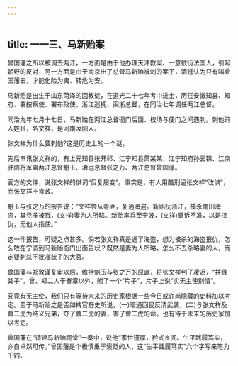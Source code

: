 ```yaml
---
---
---
```

title: 一一三、马新贻案
---



曾国藩之所以被调去两江，一方面是由于他办理天津教案、一意敷衍法国人，引起朝野的反对，另一方面是由于南京出了总督马新贻被刺的案子，清廷认为只有叫曾国藩去，才能化险为夷、转危为安。

马新贻是出生于山东菏泽的回教徒，在道光二十七年考中进士，历任安徽知县、知府、署按察使、署布政使、浙江巡抚、闽浙总督，在同治七年调任两江总督。

同治九年七月十七日，马新贻在两江总督衙门后面、校场与便门之间遇刺。刺他的人姓张，名文祥，是河南汝阳人。

张文祥为什么要刺他?这是历史上的一个谜。

先后审讯张文祥的，有上元知县张开祁、江宁知县萧某某、江宁知府孙云锦、江南驻防将军署两江总督魁玉、漕运总督张之万、两江总督曾国藩。

官方的文件，说张文祥的供词“反复屡变”。事实是，有人用酷刑逼张文祥“改供”，而张文祥不肯政。

魁玉与张之万的报告说：“文祥尝从粤匪，复通海盗。新贻抚浙江，捕杀南田海盗，其党多被戮，(文祥)妻为人所略。新贻率兵至宁波，(文祥)呈诉不准，以是挟仇，无他人指使。”

这一件报告，可疑之点甚多。倘若张文祥真是通了海盗，想为被杀的海盗报仇，怎么敢在宁波到马新贻衙门出面告状？既然是妻为人所略，怎么不去杀略妻的人，而定要刺杀不批准状子的大官。

曾国藩与郑敦谨复审以后，维持魁玉与张之万的原谳，将张文祥判了凌迟，“并戮其子”。曾、郑二人于奏章以外，附了一个“片子”，片子上说“实无主使别情”。

究竟有无主使，我们只有等待未来的历史家根据一些今日或许尚隐藏的史料加以考定。至于马新贻之是否如裨官野史所说，(一)暗通回民反清武装，(二)与张文祥及曹二虎为结义兄弟，夺了曹二虎的妻，害了曹二虎的命。也有待于未来的历史家加以考定。

曾国藩在“请建马新贻祠堂”一奏中，说他“家世谨厚，矜式乡间。生平践履笃实，亦自卓然可传。”曾国藩是个极慎重于褒贬的人，这“生平践履笃实”六个字写来笔力千钧。
